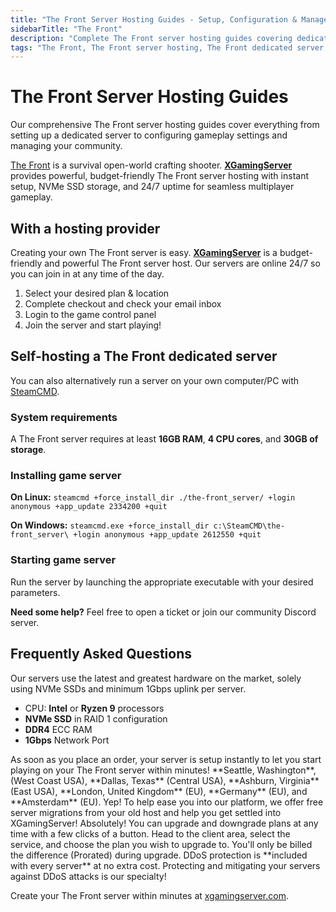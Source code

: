 ```yaml
---
title: "The Front Server Hosting Guides - Setup, Configuration & Management"
sidebarTitle: "The Front"
description: "Complete The Front server hosting guides covering dedicated server setup, configuration settings, and troubleshooting."
tags: "The Front, The Front server hosting, The Front dedicated server, The Front multiplayer"
---
```


# The Front Server Hosting Guides

Our comprehensive The Front server hosting guides cover everything from setting up a dedicated server to configuring gameplay settings and managing your community.

[The Front](https://store.steampowered.com/app/2285150/The_Front/) is a survival open-world crafting shooter. **[XGamingServer](https://xgamingserver.com/)** provides powerful, budget-friendly The Front server hosting with instant setup, NVMe SSD storage, and 24/7 uptime for seamless multiplayer gameplay.

## With a hosting provider
Creating your own The Front server is easy. **[XGamingServer](https://xgamingserver.com/)** is a budget-friendly and powerful The Front server host. Our servers are online 24/7 so you can join in at any time of the day.

1. Select your desired plan & location
2. Complete checkout and check your email inbox
3. Login to the game control panel
4. Join the server and start playing!

## Self-hosting a The Front dedicated server

You can also alternatively run a server on your own computer/PC with [SteamCMD](https://developer.valvesoftware.com/wiki/SteamCMD).

### System requirements

A The Front server requires at least **16GB RAM**, **4 CPU cores**, and **30GB of storage**.

### Installing game server

**On Linux:**
`steamcmd +force_install_dir ./the-front_server/ +login anonymous +app_update 2334200 +quit`

**On Windows:**
`steamcmd.exe +force_install_dir c:\SteamCMD\the-front_server\ +login anonymous +app_update 2612550 +quit`

### Starting game server

Run the server by launching the appropriate executable with your desired parameters.

**Need some help?** Feel free to open a ticket or join our community Discord server.

## Frequently Asked Questions

<AccordionGroup>

<Accordion title="What are the specs on the servers?">
Our servers use the latest and greatest hardware on the market, solely using NVMe SSDs and minimum 1Gbps uplink per server.

- CPU: **Intel** or **Ryzen 9** processors
- **NVMe SSD** in RAID 1 configuration
- **DDR4** ECC RAM
- **1Gbps** Network Port
</Accordion>

<Accordion title="How long does setup take?">
As soon as you place an order, your server is setup instantly to let you start playing on your The Front server within minutes!
</Accordion>

<Accordion title="What locations are the servers in?">
**Seattle, Washington**, (West Coast USA), **Dallas, Texas** (Central USA), **Ashburn, Virginia** (East USA), **London, United Kingdom** (EU), **Germany** (EU), and **Amsterdam** (EU).
</Accordion>

<Accordion title="Can I migrate my existing server to XGamingServer?">
Yep! To help ease you into our platform, we offer free server migrations from your old host and help you get settled into XGamingServer!
</Accordion>

<Accordion title="Can I upgrade/downgrade my server later on?">
Absolutely! You can upgrade and downgrade plans at any time with a few clicks of a button. Head to the client area, select the service, and choose the plan you wish to upgrade to. You'll only be billed the difference (Prorated) during upgrade.
</Accordion>

<Accordion title="Are the servers DDoS protected?">
DDoS protection is **included with every server** at no extra cost. Protecting and mitigating your servers against DDoS attacks is our specialty!
</nAccordion>

</AccordionGroup>

Create your The Front server within minutes at [xgamingserver.com](https://xgamingserver.com/).
